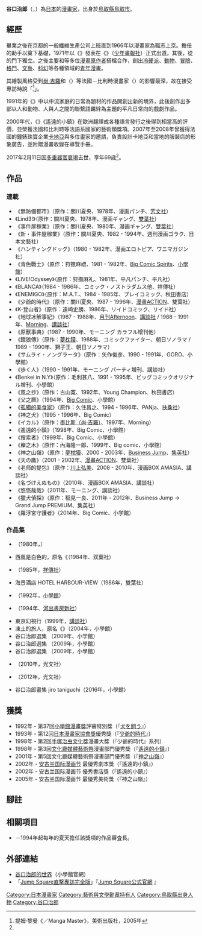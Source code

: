 {{擴充|time=2009-04-20}}
{{Infobox 漫畫家
|姓名 = 谷口治郎
|畫像 = 
|畫像尺寸 = 
|附註 = 
|本名 = 
|日語原文 = 谷口ジロー
|羅馬字 = Taniguchi Jirō
|出生日期 = {{Birth date|year=1947|month=8|day=14}}
|出生地點 = {{JPN}} [[鳥取縣|鳥取縣]][[鳥取市|鳥取市]]
|逝世日期 = {{death date and age|2017|02|11|1947|8|14}}
|逝世地點 = {{JPN}} [[東京都|東京都]]
|國籍 = {{JPN}}
|職業 = [[漫畫家|漫畫家]]
|活躍時期 = 1971年－2017年
|類型 = [[青年漫畫|青年漫畫]]
|代表作品 = 
|獎項 = 1. 第37回[[小學館漫畫賞|小學館漫畫賞]]審査員特別賞<br />（《{{link-ja|犬を飼う|犬を飼う}}》）<br />2. 第12回[[日本漫畫家協會賞|日本漫畫家協會賞]]優秀賞<br />（《{{link-ja|少爺的時代|「坊っちゃん」の時代}}》）<br />3. 2011年[[法國|法國]][[法蘭西藝術與文學勳章|法蘭西藝術與文學勳章]]<br />藝術與文學騎士勳章
|簽名 = 
|官方網站 = 
|image=Jirō Taniguchi - Lucca Comics and Games 2011 - 2.jpg}}
{{japanese|japanese=谷口 ジロー|kana=たにぐち じろー|romaji=Taniguchi Jirō}}
{{漫畫}}
'''谷口治郎'''（{{lang-ja|谷口ジロー}}，{{bd|1947年|8月14日|2017年|2月11日<ref name="mainichi20170211">{{cite news|title=谷口ジローさん６９歳＝漫画家「孤独のグルメ」|url=http://mainichi.jp/articles/20170212/k00/00m/040/094000c|publisher=每日新聞|date=2017-02-11|accessdate=2017-02-11|language=ja|archive-date=2021-05-11|archive-url=https://web.archive.org/web/20210511034625/https://mainichi.jp/articles/20170212/k00/00m/040/094000c|dead-url=no}}</ref>|catIdx=Taniguchi}}）為[[日本|日本]]的[[漫畫家|漫畫家]]，出身於[[鳥取縣|鳥取縣]][[鳥取市|鳥取市]]。

== 經歷 ==
{{link-ja|鳥取縣立鳥取高商|鳥取県立鳥取商業高等学校}}畢業之後在京都的一般纖維生產公司上班直到1966年以漫畫家為職志上京。擔任{{link-ja|石川球太|石川球太}}的助手以奠下基礎，1971年以《{{lang|ja|嗄れた部屋}}》發表在《{{link-ja|ヤングコミック|Young Comic}}》（[[少年畫報社|少年畫報社]]）正式出道。其後，從{{link-ja|上村一夫|上村一夫}}的門下獨立。之後主要和{{link-ja|關川夏央|関川夏央}}等多位[[漫畫原作者|漫畫原作者]]搭檔合作，創出[[推理小說|冷硬派]]、[[動物|動物]]、[[冒險|冒險]]、[[格鬥|格鬥]]、[[文藝|文藝]]、[[科幻|科幻]]等各種領域的[[青年漫畫|青年漫畫]]。

其繪製風格受到[[尚·吉羅|尚·吉羅]]和{{tsl|fr|François Schuiten|馮索瓦·史奇頓}}（{{lang|fr|François Schuiten}}）等法國－比利時漫畫家（{{tsl|fr|Bande dessinée franco-belge|}}）的影響最深，故在接受專訪時說「{{lang|ja|日本で一番影響を受けているんじゃないか}}<ref>提姆·黎曼《{{lang|ja|マンガマスター}}／Manga Master》，美術出版社，2005年</ref>」。

1991年的《{{lang|ja|犬を飼う}}》中以中流家庭的日常為題材的作品開創出新的境界，此後創作出多部以人和動物、人與人之間的聯繫語羈絆為主題的平凡日常向的戲劇作品。

2000年代，《{{lang|ja|歩くひと}}》《遙遠的小鎮》在歐洲翻譯成各種語言發行之後得到相當高的評價，並榮獲法國和比利時等法語系國家的藝術類獎項。2007年至2008年曾獲得法國的鐘錶珠寶企業[[卡地亞|卡地亞]]與多位畫家的邀請，負責設計卡地亞和當地的服裝店的形象廣告，並附贈漫畫收錄在導覽手冊。

2017年2月11日因[[器官衰竭|多重器官衰竭]]去世，享年69歳<ref name="mainichi20170211" />。

== 作品 ==
=== 連載 ===
* 《無防備都市》（原作：關川夏央、1978年、漫画パンチ、[[芳文社|芳文社]]）
* 《Lind3!》（原作：關川夏央、1978年、漫画ギャング、[[雙葉社|雙葉社]]）
* 《事件屋稼業》（原作：關川夏央、1980年、漫画ギャング、[[雙葉社|雙葉社]]）
* 《新・事件屋稼業》（原作：關川夏央、1982 - 1994年、週刊漫画ゴラク、日本文藝社）
* 《ハンティングドッグ》（1980 - 1982年、漫画エロトピア、ワニマガジン社）
* 《青色戰士》（原作：狩撫麻禮、1981 - 1982年、[[Big_Comic_Spirits|Big Comic Spirits]]、[[小學館|小學館]]）
* 《LIVE!Odyssey》（原作：狩撫麻礼、1981年、平凡パンチ、平凡社）
* 《BLANCA》（1984 - 1986年、コミック・ノストラダムス他、祥傳社）
* 《ENEMIGO》（原作：M.A.T.、1984 - 1985年、プレイコミック、秋田書店）
* 《少爺的時代》（原作：關川夏央、1987 - 1996年、[[漫畫ACTION|漫畫ACTION]]、雙葉社）
* 《K-登山者》（原作：遠崎史朗、1986年、リイドコミック、リイド社）
* 《地球冰解事紀》（1987 - 1988年、[[月刊Afternoon|月刊Afternoon]]、[[講談社|講談社]] / 1988 - 1991年、[[Morning_(漫畫雜誌)|Morning]]、[[講談社|講談社]]）
* 《原獸事典》（1987 - 1990年、モーニング カラフル增刊他）
* 《餓狼傳》（原作：[[夢枕獏|夢枕獏]]、1988年、コミックファイター、朝日ソノラマ / 1989 - 1990年、獅子王、朝日ソノラマ）
* 《サムライ・ノングラータ》（原作：矢作俊彦、1990 - 1991年、GORO、小學館）
* 《歩く人》（1990 - 1991年、モーニング パーティ増刊、講談社）
* 《Benkei in N.Y》（原作：毛利甚八、1991 - 1995年、ビッグコミックオリジナル增刊、小學館）
* 《風之抄》（原作：古山寛、1992年、Young Champion、秋田書店）
* 《父之曆》（1994年、[[Big_Comic|Big Comic]]、小學館）
* 《[[孤獨的美食家|孤獨的美食家]]》（原作：久住昌之、1994 - 1996年、PANja、[[扶桑社|扶桑社]]）
* 《神之犬》（1995 - 1996年、Big Comic）
* 《イカル》（原作：[[尚·吉羅|墨比斯（尚·吉羅）]]、1997年、Morning）
* 《遙遠的小鎮》（1998年、Big Comic、小學館）
* 《搜索者》（1999年、Big Comic、小學館）
* 《櫸之木》（原作：內海隆一郎、1999年、Big comic、小學館）
* 《神之山嶺》（原作：[[夢枕獏|夢枕獏]]、2000 - 2003年、[[Business_Jump|Business Jump]]、[[集英社|集英社]]）
* 《天の鷹》（2001 - 2002年、[[漫畫ACTION|漫畫ACTION]]、雙葉社）
* 《老师的提包》（原作：[[川上弘美|川上弘美]]、2008 - 2010年、漫画BOX AMASIA、講談社）
* 《名づけえぬもの》（2010年、漫画BOX AMASIA、講談社）
* 《悠悠哉哉》（2011年、モーニング、講談社）
* 《獵犬偵探》（原作：稲見一良、2011年 - 2012年、Business Jump → Grand Jump PREMIUM、集英社）
* 《羅浮宮守護者》（2014年、Big Comic、小学館）

=== 作品集 ===
* {{lang|ja|大いなる野生}}（1980年，{{link-ja|松文館|早安出版}}）
* 西風是白色的，原名《{{lang|ja|西風は白い}}（1984年、双葉社）
* {{lang|ja|新・大いなる野生}}（1985年，[[祥傳社|祥傳社]]）
* 海景酒店 HOTEL HARBOUR-VIEW（1986年，雙葉社）
* {{link-ja|犬を飼う|犬を飼う}}（1992年，[[小學館|小學館]]）
* {{lang|ja|森へ}}（1994年、[[河出書房新社|河出書房新社]]）
* 東京幻視行（1999年，[[講談社|講談社]]）
* 凍土的旅人，原名《{{lang|ja|凍土の旅人}}》（2004年，小學館）
* 谷口治郎選集 {{lang|ja|犬を飼うと12の短編}}（2009年、小学館）
* 谷口治郎選集 {{lang|ja|ブランカ}}（2009年，小學館）
* 谷口治郎選集 {{lang|ja|神の犬}}（2009年，小學館）
* {{lang|ja|歩くひとPLUS}}（2010年，光文社）
* {{lang|ja|荒野よりFROM WILDERNESS}}（2012年，光文社）
* 谷口治郎畫集 jiro taniguchi（2016年，小學館）

== 獲獎 ==
* 1992年 - 第37回[[小學館漫畫獎|小學館漫畫獎]]評審特別獎（『[[犬を飼う|犬を飼う]]』）
* 1993年 - 第12回[[日本漫畫家協會獎|日本漫畫家協會獎]]優秀獎（『[[少爺的時代|少爺的時代]]』）
* 1998年 - 第2回[[手塚治虫文化獎|手塚治虫文化獎]]漫畫大獎（『少爺的時代』系列）
* 1998年 - 第3回[[文化廳媒體藝術祭|文化廳媒體藝術祭]]漫畫部門優秀獎（『[[遙遠的小鎮|遙遠的小鎮]]』）
* 2001年 - 第5回文化廳媒體藝術祭漫畫部門優秀獎（『[[神之山嶺|神之山嶺]]』）
* 2002年 - [[安古兰国际漫画节|安古兰国际漫画节]] 最優秀劇本獎（『遙遠的小鎮』）
* 2002年 - 安古兰国际漫画节 優秀書店獎（『遙遠的小鎮』）
* 2005年 - 安古兰国际漫画节 最優秀美術獎（『神之山嶺』）

== 腳註 ==
{{reflist}}

== 相關項目 ==
* {{link-ja|Afternoon四季賞|アフタヌーン四季賞}}－1994年起每年的夏天擔任該獎項的作品審査長。

== 外部連結 ==
* [https://web.archive.org/web/20150512092332/http://comics.shogakukan.co.jp/jiro/ 谷口治郎的世界]（小學館官網） {{ja icon}}
* 「[https://web.archive.org/web/20101210084424/http://jumpsq.shueisha.co.jp/contents/topic-interview/index.html Jump Square直撃專訪完全版]」『[http://jumpsq.shueisha.co.jp/index.html Jump Square公式官網] {{Wayback|url=http://jumpsq.shueisha.co.jp/index.html |date=20160301110056 }}』 {{ja icon}}

{{Normdaten}}
{{DEFAULTSORT:Taniguchi Jirō}}
[[Category:日本漫畫家|Category:日本漫畫家]]
[[Category:藝術與文學勳章持有人|Category:藝術與文學勳章持有人]]
[[Category:鳥取縣出身人物|Category:鳥取縣出身人物]]
[[Category:谷口治郎|Category:谷口治郎]]